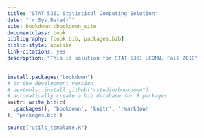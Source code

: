 ```yaml
--- 
title: "STAT 5361 Statistical Computing Solution"
date: "`r Sys.Date()`"
site: bookdown::bookdown_site
documentclass: book
bibliography: [book.bib, packages.bib]
biblio-style: apalike
link-citations: yes
description: "This is solution for STAT 5361 UCONN, Fall 2018"
---
```




```r
install.packages("bookdown")
# or the development version
# devtools::install_github("rstudio/bookdown")
# automatically create a bib database for R packages
knitr::write_bib(c(
  .packages(), 'bookdown', 'knitr', 'rmarkdown'
), 'packages.bib')
```
```r
source("utils_template.R")
```




